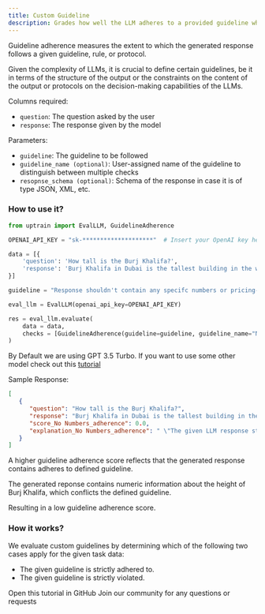 ```yaml
---
title: Custom Guideline
description: Grades how well the LLM adheres to a provided guideline when giving a response.
---
```


Guideline adherence measures the extent to which the generated response follows a given guideline, rule, or protocol. 

Given the complexity of LLMs, it is crucial to define certain guidelines, be it in terms of the structure of the output or the constraints on the content of the output or protocols on the decision-making capabilities of the LLMs.

Columns required:
- `question`: The question asked by the user
- `response`: The response given by the model

Parameters:
- `guideline`: The guideline to be followed
- `guideline_name (optional)`: User-assigned name of the guideline to distinguish between multiple checks
- `resopnse_schema (optional)`: Schema of the response in case it is of type JSON, XML, etc.

### How to use it?

```python
from uptrain import EvalLLM, GuidelineAdherence

OPENAI_API_KEY = "sk-********************"  # Insert your OpenAI key here

data = [{
    'question': 'How tall is the Burj Khalifa?',
    'response': 'Burj Khalifa in Dubai is the tallest building in the world. It stands at a height of 828 meters (2,717 feet).'
}]

guideline = "Response shouldn't contain any specifc numbers or pricing-related information."

eval_llm = EvalLLM(openai_api_key=OPENAI_API_KEY)

res = eval_llm.evaluate(
    data = data,
    checks = [GuidelineAdherence(guideline=guideline, guideline_name="No Numbers")]
)
```
<Info>By Default we are using GPT 3.5 Turbo. If you want to use some other model check out this [tutorial](https://github.com/uptrain-ai/uptrain/blob/main/examples/open_source_evaluator_tutorial.ipynb)</Info>

Sample Response:
```json
[
   {
      "question": "How tall is the Burj Khalifa?",
      "response": "Burj Khalifa in Dubai is the tallest building in the world. It stands at a height of 828 meters (2,717 feet).",
      "score_No Numbers_adherence": 0.0,
      "explanation_No Numbers_adherence": " \"The given LLM response strictly violates the given guideline because it contains specific numerical information about the height of Burj Khalifa in Dubai. The response states that the building stands at a height of 828 meters (2,717 feet), which directly contradicts the guideline's instruction to avoid including specific numbers. Therefore, the response fails to adhere to the guideline by including pricing-related information.\""
   }
]
```
<Note>A higher guideline adherence score reflects that the generated response contains adheres to defined guideline.</Note>

The generated reponse contains numeric information about the height of Burj Khalifa, which conflicts the defined guideline.

Resulting in a low guideline adherence score.

### How it works?

We evaluate custom guidelines by determining which of the following two cases apply for the given task data:

* The given guideline is strictly adhered to.
* The given guideline is strictly violated.

<CardGroup cols={2}>
  <Card
    title="Tutorial"
    href="https://github.com/uptrain-ai/uptrain/blob/main/examples/checks/custom/guideline_adherence.ipynb"
    icon="github"
    color="#808080"
  >
    Open this tutorial in GitHub
  </Card>
  <Card
    title="Have Questions?"
    href="https://join.slack.com/t/uptraincommunity/shared_invite/zt-1yih3aojn-CEoR_gAh6PDSknhFmuaJeg"
    icon="slack"
    color="#808080"
  >
    Join our community for any questions or requests
  </Card>
</CardGroup>